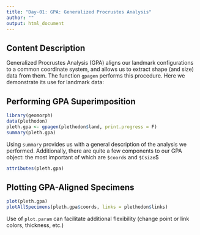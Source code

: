 ---
title: "Day-01: GPA: Generalized Procrustes Analysis"
author: ""
output: html_document
---

## **Content Description**

Generalized Procrustes Analysis (GPA) aligns our landmark configurations to a common coordinate system, and allows us to extract shape (and size) data from them. The function `gpagen` performs this procedure. Here we demonstrate its use for landmark data: 

## **Performing GPA Superimposition**

```{r eval=TRUE}
library(geomorph)
data(plethodon)
pleth.gpa <- gpagen(plethodon$land, print.progress = F)
summary(pleth.gpa)
```

Using `summary` provides us with a general description of the analysis we performed. Additionally, there are quite a few components to our GPA object: the most important of which are `$coords` and `$Csize`$

```{r eval=TRUE}
attributes(pleth.gpa)
```


## **Plotting GPA-Aligned Specimens**

```{r eval=TRUE}
plot(pleth.gpa)
plotAllSpecimens(pleth.gpa$coords, links = plethodon$links)
```

Use of `plot.param` can facilitate additional flexibility (change point or link colors, thickness, etc.)
